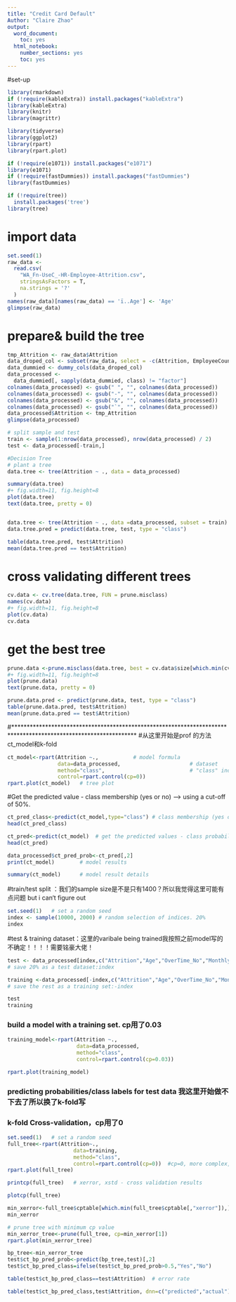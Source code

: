 ```yaml
---
title: "Credit Card Default"
Author: "Claire Zhao"
output:
  word_document:
    toc: yes
  html_notebook:
    number_sections: yes
    toc: yes
---
```

#set-up
```r
library(rmarkdown)
if (!require(kableExtra)) install.packages("kableExtra")
library(kableExtra)
library(knitr)
library(magrittr)

library(tidyverse)
library(ggplot2)
library(rpart)
library(rpart.plot)

if (!require(e1071)) install.packages("e1071")
library(e1071)
if (!require(fastDummies)) install.packages("fastDummies")
library(fastDummies)

if (!require(tree))
  install.packages('tree')
library(tree)

```


# import data
```r
set.seed(1)
raw_data <-
  read.csv(
    "WA_Fn-UseC_-HR-Employee-Attrition.csv",
    stringsAsFactors = T,
    na.strings = '?'
  )
names(raw_data)[names(raw_data) == 'ï..Age'] <- 'Age'
glimpse(raw_data)
```

# prepare& build the tree
```r
tmp_Attrition <- raw_data$Attrition
data_droped_col <- subset(raw_data, select = -c(Attrition, EmployeeCount, StandardHours, Over18))
data_dummied <- dummy_cols(data_droped_col)
data_processed <-
  data_dummied[, sapply(data_dummied, class) != "factor"]
colnames(data_processed) <- gsub(" ", "", colnames(data_processed))
colnames(data_processed) <- gsub("-", "", colnames(data_processed))
colnames(data_processed) <- gsub("&", "", colnames(data_processed))
colnames(data_processed) <- gsub("`", "", colnames(data_processed))
data_processed$Attrition <- tmp_Attrition
glimpse(data_processed)

# split sample and test
train <- sample(1:nrow(data_processed), nrow(data_processed) / 2)
test <- data_processed[-train,]

#Decision Tree
# plant a tree
data.tree <- tree(Attrition ~ ., data = data_processed)

summary(data.tree)
#+ fig.width=11, fig.height=8
plot(data.tree)
text(data.tree, pretty = 0)


data.tree <- tree(Attrition ~ ., data =data_processed, subset = train)
data.tree.pred = predict(data.tree, test, type = "class")

table(data.tree.pred, test$Attrition)
mean(data.tree.pred == test$Attrition)
```


# cross validating different trees 
```r
cv.data <- cv.tree(data.tree, FUN = prune.misclass)
names(cv.data)
#+ fig.width=11, fig.height=8
plot(cv.data)
cv.data
```

# get the best tree
```r
prune.data <-prune.misclass(data.tree, best = cv.data$size[which.min(cv.data$dev)])
#+ fig.width=11, fig.height=8
plot(prune.data)
text(prune.data, pretty = 0)

prune.data.pred <- predict(prune.data, test, type = "class")
table(prune.data.pred, test$Attrition)
mean(prune.data.pred == test$Attrition)
```
#****************************************************************************************************************
#从这里开始是prof 的方法 ct_model和k-fold
```r
ct_model<-rpart(Attrition ~.,           # model formula 
                data=data_processed,                      # dataset
                method="class",                           # "class" indicates a classification tree model 
                control=rpart.control(cp=0))  
rpart.plot(ct_model)   # tree plot
```

#Get the predicted value - class membership (yes or no) --> using a cut-off of 50%. 
```r
ct_pred_class<-predict(ct_model,type="class") # class membership (yes or no) 
head(ct_pred_class)

ct_pred<-predict(ct_model)  # get the predicted values - class probabilities (default)
head(ct_pred)
```
```r
data_processed$ct_pred_prob<-ct_pred[,2]   
print(ct_model)        # model results 
```
```r
summary(ct_model)      # model result details 
```

#train/test split ：我们的sample size是不是只有1400？所以我觉得这里可能有点问题 but i can‘t figure out
```r
set.seed(1)   # set a random seed 
index <- sample(10000, 2000) # random selection of indices. 20%
index
```


#test & training dataset：这里的varibale being trained我按照之前model写的 不确定！！！！需要铭豪大佬！
```r
test <- data_processed[index,c("Attrition","Age","OverTime_No","MonthlyIncome","JobRole_SalesExecutive","MaritalStatus_Single","YearsSinceLastPromotion","TotalWorkingYears","JobRole_ResearchScientist","StockOptionLevel","JobSatisfaction","RelationshipSatisfaction")]       
# save 20% as a test dataset:index

training <-data_processed[-index,c("Attrition","Age","OverTime_No","MonthlyIncome","JobRole_SalesExecutive","MaritalStatus_Single","YearsSinceLastPromotion","TotalWorkingYears","JobRole_ResearchScientist","StockOptionLevel","JobSatisfaction","RelationshipSatisfaction")]   
# save the rest as a training set:-index 

test
training


```

### build a model with a training set. cp用了0.03
```r
training_model<-rpart(Attrition ~.,
                      data=data_processed, 
                      method="class", 
                      control=rpart.control(cp=0.03))

rpart.plot(training_model)
```
### predicting probabilities/class labels for test data 我这里开始做不下去了所以换了k-fold写

### k-fold Cross-validation，cp用了0

```r
set.seed(1)   # set a random seed 
full_tree<-rpart(Attrition~.,
                     data=training, 
                     method="class",
                     control=rpart.control(cp=0))  #cp=0, more complex, let the tree grow
rpart.plot(full_tree)
```
```r
printcp(full_tree)   # xerror, xstd - cross validation results  
```
```r
plotcp(full_tree)    
```

```r
min_xerror<-full_tree$cptable[which.min(full_tree$cptable[,"xerror"]),]
min_xerror

# prune tree with minimum cp value
min_xerror_tree<-prune(full_tree, cp=min_xerror[1])
rpart.plot(min_xerror_tree)
```
```r
bp_tree<-min_xerror_tree
test$ct_bp_pred_prob<-predict(bp_tree,test)[,2]
test$ct_bp_pred_class=ifelse(test$ct_bp_pred_prob>0.5,"Yes","No")

table(test$ct_bp_pred_class==test$Attrition)  # error rate

table(test$ct_bp_pred_class,test$Attrition, dnn=c("predicted","actual"))  # confusion table on test data
```
